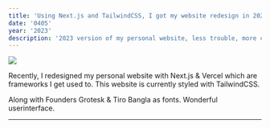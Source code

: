 ```yaml
---
title: 'Using Next.js and TailwindCSS, I got my website redesign in 2023'
date: '0405'
year: '2023'
description: '2023 version of my personal website, less trouble, more concentrate. With good user-interface and user-experience. Developed with Next.js.'
---
```


<Image src="/writing/website.png" />

Recently, I redesigned my personal website with Next.js & Vercel which are frameworks I get used to. This website is currently styled with TailwindCSS.

Along with Founders Grotesk & Tiro Bangla as fonts. Wonderful userinterface.

---